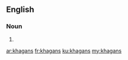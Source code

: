 ==English==

===Noun===
{{head|en|noun plural form}}

# {{plural of|khagan|lang=en}}

[[ar:khagans]]
[[fr:khagans]]
[[ku:khagans]]
[[my:khagans]]